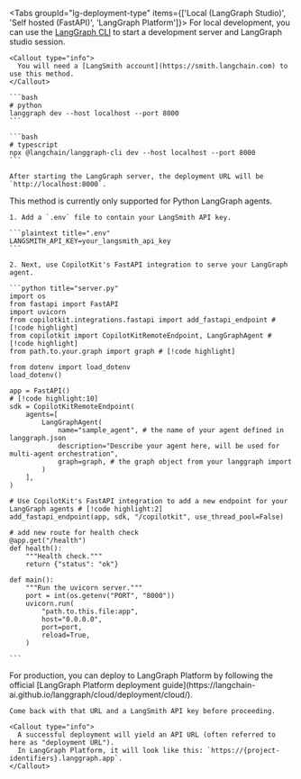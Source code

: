 <Tabs groupId="lg-deployment-type" items={['Local (LangGraph Studio)', 'Self hosted (FastAPI)', 'LangGraph Platform']}>
  <Tab value="Local (LangGraph Studio)">
    For local development, you can use the [LangGraph CLI](https://langchain-ai.github.io/langgraph/cloud/reference/cli/) to start a development server and LangGraph studio session.

    <Callout type="info">
      You will need a [LangSmith account](https://smith.langchain.com) to use this method.
    </Callout>

    ```bash
    # python
    langgraph dev --host localhost --port 8000 
    ```

    ```bash
    # typescript
    npx @langchain/langgraph-cli dev --host localhost --port 8000
    ```

    After starting the LangGraph server, the deployment URL will be `http://localhost:8000`.
  </Tab>

  <Tab value="Self hosted (FastAPI)">
    <Callout type="info">
      This method is currently only supported for Python LangGraph agents.
    </Callout>

    1. Add a `.env` file to contain your LangSmith API key.

    ```plaintext title=".env"
    LANGSMITH_API_KEY=your_langsmith_api_key
    ```
    
    2. Next, use CopilotKit's FastAPI integration to serve your LangGraph agent.

    ```python title="server.py"
    import os
    from fastapi import FastAPI
    import uvicorn
    from copilotkit.integrations.fastapi import add_fastapi_endpoint # [!code highlight]
    from copilotkit import CopilotKitRemoteEndpoint, LangGraphAgent # [!code highlight]
    from path.to.your.graph import graph # [!code highlight]
    
    from dotenv import load_dotenv
    load_dotenv()

    app = FastAPI()
    # [!code highlight:10]
    sdk = CopilotKitRemoteEndpoint(
        agents=[
            LangGraphAgent(
                name="sample_agent", # the name of your agent defined in langgraph.json
                description="Describe your agent here, will be used for multi-agent orchestration",
                graph=graph, # the graph object from your langgraph import
            )
        ],
    )

    # Use CopilotKit's FastAPI integration to add a new endpoint for your LangGraph agents # [!code highlight:2]
    add_fastapi_endpoint(app, sdk, "/copilotkit", use_thread_pool=False)

    # add new route for health check
    @app.get("/health")
    def health():
        """Health check."""
        return {"status": "ok"}

    def main():
        """Run the uvicorn server."""
        port = int(os.getenv("PORT", "8000"))
        uvicorn.run(
            "path.to.this.file:app",
            host="0.0.0.0",
            port=port,
            reload=True,
        )

    ```
  </Tab>

  <Tab value="LangGraph Platform">
    For production, you can deploy to LangGraph Platform by following the official [LangGraph Platform deployment guide](https://langchain-ai.github.io/langgraph/cloud/deployment/cloud/).

    Come back with that URL and a LangSmith API key before proceeding.

    <Callout type="info">
      A successful deployment will yield an API URL (often referred to here as "deployment URL").
      In LangGraph Platform, it will look like this: `https://{project-identifiers}.langgraph.app`.
    </Callout>
  </Tab>
</Tabs>

